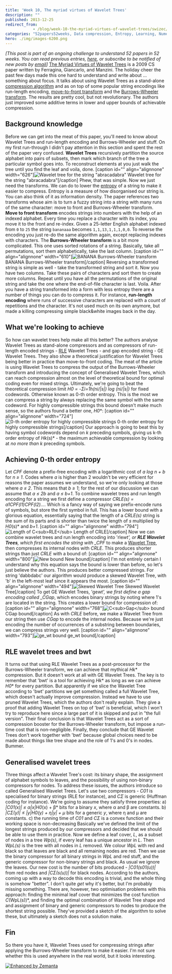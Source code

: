 ```yaml
---
title: 'Week 10, The myriad virtues of Wavelet Trees'
description: ""
published: 2013-12-25
redirect_from: 
            - /blog/week-10-the-myriad-virtues-of-wavelet-trees/swizec/6468
categories: "52papers52weeks, Data compression, Entropy, Learning, Numerical Analysis, Personal, Run-length encoding, Wavelet Tree"
hero: ./img/images-6200.png
---
```

_\[This post is part of an ongoing challenge to understand 52 papers in 52 weeks. You can read previous entries, [here](http://swizec.com/blog/category/52-papers-in-52-weeks), or subscribe to be notified of new posts by [email](http://swiz.ec/52papers-list)]_ [The Myriad Virtues of Wavelet Trees](http://www.sciencedirect.com/science/article/pii/S0890540108001594) is a 2009 CS paper written by Ferragina, Giancarlo, and Manzini. The holiday cheer the past few days made this one hard to understand and write about ... something about focus. It talks about using Wavelet Trees as a stand-alone [compression algorithm](http://en.wikipedia.org/wiki/Data_compression "Data compression") and as on top of some popular string encodings like run-length encoding, [move-to-front transform](http://en.wikipedia.org/wiki/Move-to-front_transform "Move-to-front transform") and the [Burrows-Wheeler transform](http://en.wikipedia.org/wiki/Burrows%E2%80%93Wheeler_transform "Burrows–Wheeler transform"). The results are pretty cool, but not revolutionary. The authors just improved some additive terms in lower and upper bounds of achievable compression.

## Background knowledge

Before we can get into the meat of this paper, you&#x27;ll need to know about Wavelet Trees and run-length encoding and Burrows-Wheeler and stuff. On my first run-through I didn&#x27;t pay attention in this section and spent the rest of the paper very confused. **Wavelet Trees** recursively partition the source alphabet into pairs of subsets, then mark which branch of the tree a particular symbol goes into. To reconstruct elements at you just walk the tree until you find the leaf and voila, done. \[caption id=&quot;&quot; align=&quot;alignnone&quot; width=&quot;626&quot;]![Wavelet tree for the string "abracadabra"](./img/images-6200.png 'Wavelet tree for the string "abracadabra"') Wavelet tree for the string &quot;abracadabra&quot;\[/caption] Phew, that was simple. Now we just need the transforms. We can do to lower the [entropy](http://en.wikipedia.org/wiki/Entropy "Entropy") of a string to make it easier to compress. Entropy is a measure of how disorganised our string is. You can also think of it as information density. The paper references two transforms whose aim is to turn a fuzzy string into a string with many runs of the same character: move to front and Burrows-Wheeler transform. **Move to front transform** encodes strings into numbers with the help of an indexed alphabet. Every time you replace a character with its index, you move it to the front and re-index. Given a 25-letter English alphabet indexed from `0` to `25` the string `bananaaa` becomes `1,1,13,1,1,1,0,0`. To reverse the encoding you just re-do the same algorithm again, except replacing indexes with characters. The **Burrows-Wheeler transform** is a bit more complicated. This one uses sorted rotations of a string. Basically, take all permutations, sort them alphabetically, take the last column. \[caption id=&quot;&quot; align=&quot;alignnone&quot; width=&quot;610&quot;]![BANANA Burrows-Wheeler transform](./img/images-6213.png "BANANA Burrows-Wheeler transform") BANANA Burrows-Wheeler transform\[/caption] Reversing a transformed string is simple as well - take the transformed string and sort it. Now you have two columns. Take these pairs of characters and sort them to create more columns. Repeat until you have all the permutations of the original string and take the one where the end-of-file character is last. Voila. After you have a string transformed into a form with less entropy there are a number of things you can do to compress it. For instance, **run-length encoding** where runs of successive characters are replaced with a count of repetitions and the character. It&#x27;s not used much on its own anymore, but made a killing compressing simple black&amp;white images back in the day.

## What we&#x27;re looking to achieve

So how can wavelet trees help make all this better? The authors analyse Wavelet Trees as stand-alone compressors and as compressors of run-length encoded strings - [RLE](http://en.wikipedia.org/wiki/Run-length_encoding "Run-length encoding") Wavelet Trees - and gap encoded string - GE Wavelet Trees. They also show a theoretical justification for Wavelet Trees being better in practice than move-to-front coding. The meat of the article is using Wavelet Trees to compress the output of the Burrows-Wheeler transform and introducing the concept of Generalised Wavelet Trees, which can reach compression almost on the level of theoretical bound for optimal coding even for mixed strings. Ultimately, we&#x27;re going to beat the theoretical compression limit _H0 = -Σi=1h(ni/|s|) log (ni/|s|)_ for fixed codewords. Otherwise known as 0-th order entropy. This is the most we can compress a string by always replacing the same symbol with the same codeword. For highly compressible strings this bound doesn&#x27;t make much sense, so the authors found a better one, _H0_\*: \[caption id=&quot;&quot; align=&quot;alignnone&quot; width=&quot;724&quot;]![0-th order entropy for highly compressible strings](./img/images-6217.png "0-th order entropy for highly compressible strings") 0-th order entropy for highly compressible strings\[/caption] Our approach is going to beat this by having symbol codewords depend on _k_ preceding symbols, giving us k-th order entropy of _Hk_(s)\* - the maximum achievable compression by looking at _no more than k_ preceding symbols.

## Achieving 0-th order entropy

Let _CPF_ denote a prefix-free encoding with a logarithmic cost of _a log n + b_ for _n ≥ 1_. Codes where _a_ is higher than 2 wouldn&#x27;t be very efficient for reasons the paper assumes we understand, so we&#x27;re only looking at those where _a ≤ 2_. This means that _b ≥ 1_; for the rest of our discussion we can assume that _a ≤ 2b_ and _a ≤ b+1_. To combine wavelet trees and run length encoding for a string we first define a compressor _CRLE(s) = a1CPF(l1)CPF(l2)..._. Which is a fancy way of saying we prefix-encode runs of symbols, but store the first symbol in full. This has a lower bound with a glorious equation, essentially saying that the length of a _CRLE(s)_ string is the sum of its parts and is shorter than twice the length of _s_ multiplied by _H0_(s)\* and _b+1_. \[caption id=&quot;&quot; align=&quot;alignnone&quot; width=&quot;794&quot;]![Length of C&lt;sub>RLE&lt;/sub>](./img/images-6221.png "Length of C<sub>RLE</sub>") Length of CRLE\[/caption] Now we can combine wavelet trees and run length encoding into &#x27;rle*wt&#x27;, or **RLE Wavelet Trees**, which first encodes the string with \_CPF* to make a [Wavelet Tree](http://en.wikipedia.org/wiki/Wavelet_Tree "Wavelet Tree"), then compresses its internal nodes with _CRLE_. This produces shorter strings than just _CRLE_ with a bound of: \[caption id=&quot;&quot; align=&quot;alignnone&quot; width=&quot;800&quot;]![New bound](./img/images-6222.png "New bound") New bound\[/caption] I&#x27;m not entirely certain I understand why this equation says the bound is lower than before, so let&#x27;s just believe the authors. This produces better compressed strings. For string &#x27;dabbdabc&#x27; our algorithm would produce a skewed Wavelet Tree, with &#x27;b&#x27; in the left-most leaf since it appears the most. \[caption id=&quot;&quot; align=&quot;alignnone&quot; width=&quot;494&quot;]![Skewed Wavelet Tree](./img/images-6223.png "Skewed Wavelet Tree") Skewed Wavelet Tree\[/caption] To get GE Wavelet Trees, &#x27;ge*wt&#x27;, we first define a gap encoding called \_CGap*, which encodes binary strings by noting where 1&#x27;s are located in the string. This creates a lower bound for compression of: \[caption id=&quot;&quot; align=&quot;alignnone&quot; width=&quot;768&quot;]![C&lt;sub>Gap&lt;/sub> bound](./img/images-6224.png "C<sub>Gap</sub> bound") CGap bound\[/caption] As with _CRLE_ before, we make a Wavelet Tree from our string then use _CGap_ to encode the internal nodes. Because we&#x27;re just encoding the number of occurrences of a substring between boundaries, we can compress strings very well. \[caption id=&quot;&quot; align=&quot;alignnone&quot; width=&quot;793&quot;]![ge_wt bound](./img/images-6225.png "ge_wt bound") ge_wt bound\[/caption]

## RLE wavelet trees and bwt

It turns out that using RLE Wavelet Trees as a post-processor for the Burrows-Wheeler transform, we can achieve that mythical _Hk_\* compression. But it doesn&#x27;t work at all with GE Wavelet Trees. The key is to remember that &#x27;bwt&#x27; is a tool for achieving _Hk_\* as long as we can achieve _H0_\* for every partition. But apparently if we slice the Wavelet Tree according to &#x27;bwt&#x27; partitions we get something called a full Wavelet Tree, which doesn&#x27;t actually improve compression. Instead we have to use pruned Wavelet Trees, which the authors don&#x27;t really explain. They give a proof that adding Wavelet Trees on top of &#x27;bwt&#x27; is beneficial, which I won&#x27;t try to reproduce here since a large part of it is skipped and put in &quot;the full version&quot;. Their final conclusion is that Wavelet Trees act as a sort of compression booster for the Burrows-Wheeler transform, but impose a run-time cost that is non-negligible. Finally, they conclude that GE Wavelet Trees don&#x27;t work together with &#x27;bwt&#x27; because global choices need to be made about things like tree shape and the role of 1&#x27;s and 0&#x27;s in nodes. Bummer.

## Generalised wavelet trees

Three things affect a Wavelet Tree&#x27;s cost: its binary shape, the assignment of alphabet symbols to leaves, and the possibility of using non-binary compressors for nodes. To address these issues, the authors introduce so called Generalised Wavelet Trees. Let&#x27;s use two compressors - _C01_ is specialised for binary strings (RLE for instance), and _CΣ_ is generic (Huffman coding for instance). We&#x27;re going to assume they satisfy three properties: a) _|C01(x)| ≤ α|x|H0_(x) + β\* bits for a binary _x_, where α and β are constants. b) _|CΣ(y)| ≤ |y|H0(y) + η|y| + µ_ bits for a generic _y_, where η and µ are constants. c) the running time of _C01_ and _CΣ_ is a convex function and their working space is non-decreasing Basically we&#x27;ve defined the limit of the longest strings produced by our compressors and decided that we should be able to use them in practice. Now we define a leaf cover, _L_, as a subset of nodes in a tree _Wp(s)_, if every leaf has a unique ancestor in _L_. Then _WpL(s)_ is the tree with all nodes in _L_ removed. We colour _WpL_ with red and black so that leaves are black and all remaining nodes are red. Then we use the binary compressor for all binary strings in _WpL_ and red stuff, and the generic compressor for non-binary strings and black. As usual we ignore the leaves. Our new cost is the number of bits produced - _|C01(s01(u))|_ from red nodes and _|CΣ(s(u))|_ for black nodes. According to the authors, coming up with a way to decode this encoding is trivial, and the whole thing is somehow &quot;better&quot;. I don&#x27;t quite _get_ why it&#x27;s better, but I&#x27;m probably missing something. There are, however, two optimisation problems with this approach: finding the minimal leaf cover that minimizes the cost function _C_(WpL(s))\*, and finding the optimal combination of Wavelet Tree shape and and assignment of binary and generic compressors to nodes to produce the shortest string possible. They&#x27;ve provided a sketch of the algorithm to solve these, but ultimately a sketch does not a solution make.

## Fin

So there you have it, Wavelet Trees used for compressing strings after applying the Burrows-Wheeler transform to make it easier. I&#x27;m not sure whether this is used anywhere in the real world, but it looks interesting.

[![Enhanced by Zemanta](http://img.zemanta.com/zemified_e.png?x-id=ff41ba4a-6ab1-4920-9eb4-03ac9fad006c)](http://www.zemanta.com/?px "Enhanced by Zemanta")
